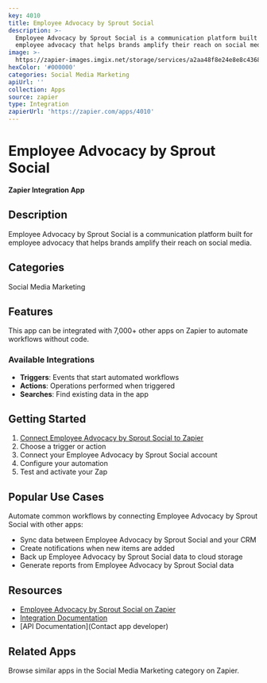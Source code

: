 ```yaml
---
key: 4010
title: Employee Advocacy by Sprout Social
description: >-
  Employee Advocacy by Sprout Social is a communication platform built for
  employee advocacy that helps brands amplify their reach on social media.
image: >-
  https://zapier-images.imgix.net/storage/services/a2aa48f8e24e8e8c43682b3dd02d5a81.png?auto=format%2Ccompress&ixlib=python-3.0.0&q=50
hexColor: '#000000'
categories: Social Media Marketing
apiUrl: ''
collection: Apps
source: zapier
type: Integration
zapierUrl: 'https://zapier.com/apps/4010'
---
```

# Employee Advocacy by Sprout Social

**Zapier Integration App**

## Description

Employee Advocacy by Sprout Social is a communication platform built for employee advocacy that helps brands amplify their reach on social media.

## Categories

Social Media Marketing

## Features

This app can be integrated with 7,000+ other apps on Zapier to automate workflows without code.

### Available Integrations

- **Triggers**: Events that start automated workflows
- **Actions**: Operations performed when triggered
- **Searches**: Find existing data in the app

## Getting Started

1. [Connect Employee Advocacy by Sprout Social to Zapier](https://zapier.com/apps/4010)
2. Choose a trigger or action
3. Connect your Employee Advocacy by Sprout Social account
4. Configure your automation
5. Test and activate your Zap

## Popular Use Cases

Automate common workflows by connecting Employee Advocacy by Sprout Social with other apps:

- Sync data between Employee Advocacy by Sprout Social and your CRM
- Create notifications when new items are added
- Back up Employee Advocacy by Sprout Social data to cloud storage
- Generate reports from Employee Advocacy by Sprout Social data

## Resources

- [Employee Advocacy by Sprout Social on Zapier](https://zapier.com/apps/4010)
- [Integration Documentation](https://zapier.com/apps/4010/integrations)
- [API Documentation](Contact app developer)

## Related Apps

Browse similar apps in the Social Media Marketing category on Zapier.
